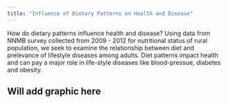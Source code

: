 ```yaml
---
title: "Influence of Dietary Patterns on Health and Disease"
---
```


How do dietary patterns influence health and disease? Using data from NNMB survey collected from 2009 - 2012 for nutritional status of rural population,  we seek to examine the relationship between diet and prelevance of lifestyle diseases among adults. Diet patterns impact health and can pay a major role in life-style diseases like blood-pressue, diabetes and obesity. 

## Will add graphic here 